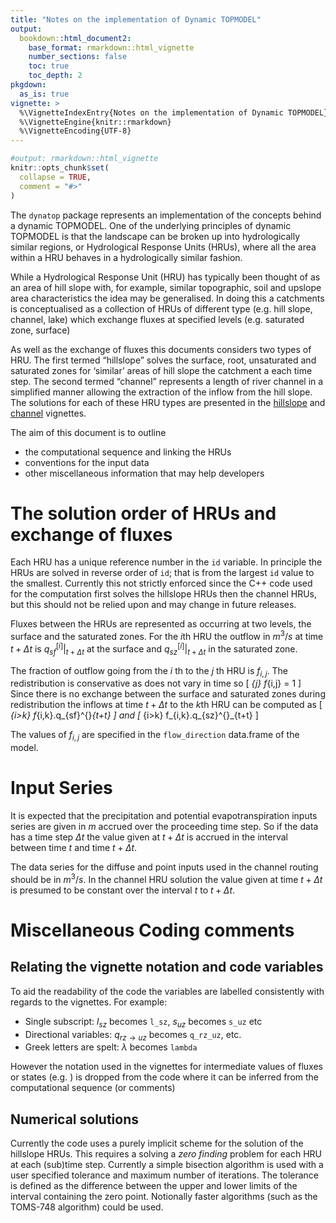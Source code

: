 ```yaml
---
title: "Notes on the implementation of Dynamic TOPMODEL"
output: 
  bookdown::html_document2:
    base_format: rmarkdown::html_vignette
    number_sections: false
    toc: true
    toc_depth: 2
pkgdown:
  as_is: true
vignette: >
  %\VignetteIndexEntry{Notes on the implementation of Dynamic TOPMODEL}
  %\VignetteEngine{knitr::rmarkdown}
  %\VignetteEncoding{UTF-8}
---
```


```r
#output: rmarkdown::html_vignette
knitr::opts_chunk$set(
  collapse = TRUE,
  comment = "#>"
)
```

The `dynatop` package represents an implementation of the concepts behind a dynamic TOPMODEL.
One of the underlying principles of dynamic TOPMODEL is that the landscape can be broken up into
hydrologically similar regions, or Hydrological Response Units (HRUs), where
all the area within a HRU behaves in a hydrologically similar fashion.

While a Hydrological Response Unit (HRU) has typically been thought of as an
area of hill slope with, for example, similar topographic, soil and upslope area
characteristics the idea may be generalised. In doing this a catchments is
conceptualised as a collection of HRUs of different type (e.g. hill slope,
channel, lake) which exchange fluxes at specified levels (e.g. saturated zone,
surface)

As well as the exchange of fluxes this documents considers two types of HRU. The first termed
"hillslope" solves the surface, root, unsaturated and saturated zones
for 'similar' areas of hill slope the catchment a each time step.
The second termed "channel" represents a length of river channel in a
simplified manner allowing the extraction of the inflow from the
hill slope. The solutions for each of these HRU types are presented in the
[hillslope](hillslope_hru) and [channel](channel) vignettes.

The aim of this document is to outline

- the computational sequence and linking the HRUs
- conventions for the input data
- other miscellaneous information that may help developers


# The solution order of HRUs and exchange of fluxes

Each HRU has a unique reference number in the `id` variable. In principle the HRUs are
solved in reverse order of `id`; that is from the largest `id` value to the
smallest. Currently this not strictly enforced since the C++ code used for the
computation first solves the hillslope HRUs then the channel HRUs, but this
should not be relied upon and may change in future releases.

Fluxes between the HRUs are represented as occurring at two levels, the surface and the
saturated zones. For the $i$th HRU the outflow in $m^3/s$ at time $t+\Delta t$ is
$\left.q_{sf}^{\left[i\right]}\right\rvert_{t+\Delta t}$ at the surface and
$\left.q_{sz}^{\left[i\right]}\right\rvert_{t+\Delta t}$ in the saturated
zone.

The fraction of outflow going from the $i$ th to the $j$ th HRU is $f_{i,j}$. 
The redistribution is conservative as does not vary in time so
\[
\sum\limits_{j} f_{i,j} = 1
\]
Since there is no exchange between the surface and saturated zones during
redistribution the inflows at time $t+\Delta t$ to the $k$th HRU can be computed as
\[
\sum\limits_{i>k} f_{i,k}\left.q_{sf}^{\left[i\right]}\right\rvert_{t+\Delta t}
\]
and
\[
\sum\limits_{i>k} f_{i,k}\left.q_{sz}^{\left[i\right]}\right\rvert_{t+\Delta t}
\]

The values of $f_{i,j}$ are specified in the `flow_direction` data.frame of
the model.

# Input Series

It is expected that the precipitation and potential evapotranspiration inputs series are
given in $m$ accrued over the proceeding time step. So if the data has a time
step $\Delta t$ the value given at $t+\Delta t$ is accrued in the interval between time $t$
and time $t+\Delta t$.

The data series for the diffuse and point inputs used in the channel routing
should be in $m^3/s$. In the channel HRU solution the value given at time
$t+\Delta t$ is presumed to be constant over the interval $t$ to $t+\Delta t$.

# Miscellaneous Coding comments

## Relating the vignette notation and code variables

To aid the readability of the code the variables are labelled consistently
with regards to the vignettes. For example:

- Single subscript: $l_{sz}$ becomes `l_sz`, $s_{uz}$ becomes `s_uz` etc
- Directional variables: $q_{rz \rightarrow uz}$ becomes `q_rz_uz`, etc.
- Greek letters are spelt: $\lambda$ becomes `lambda`

However the notation used in the vignettes for intermediate values of fluxes
or states (e.g. \hat{r}) is dropped from the code where it can be inferred from
the computational sequence (or comments)

## Numerical solutions

Currently the code uses a purely implicit scheme for the solution of the
hillslope HRUs. This requires a solving a *zero finding* problem for each HRU
at each (sub)time step. Currently a simple bisection algorithm is used with a
user specified tolerance and maximum number of iterations. The tolerance is
defined as the difference between the upper and lower limits of the interval
containing the zero point. Notionally faster algorithms (such as the TOMS-748
algorithm) could be used.
